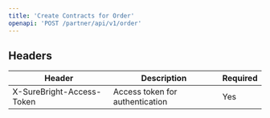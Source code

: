 ```yaml
---
title: 'Create Contracts for Order'
openapi: 'POST /partner/api/v1/order'
---
```


## Headers

| Header | Description | Required |
|--------|-------------|----------|
| X-SureBright-Access-Token | Access token for authentication | Yes |

